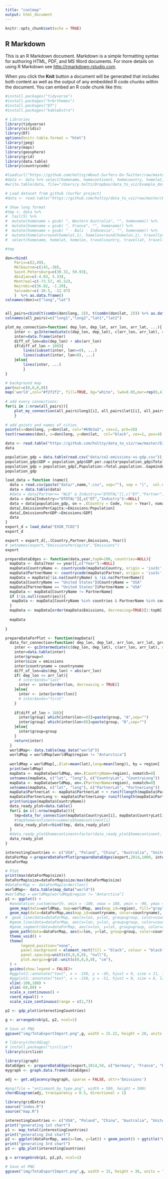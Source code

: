 ```yaml
---
title: "coolmap"
output: html_document
---
```


```r
knitr::opts_chunk$set(echo = TRUE)
```

## R Markdown

This is an R Markdown document. Markdown is a simple formatting syntax for authoring HTML, PDF, and MS Word documents. For more details on using R Markdown see <http://rmarkdown.rstudio.com>.

When you click the **Knit** button a document will be generated that includes both content as well as the output of any embedded R code chunks within the document. You can embed an R code chunk like this:

```r
#install.packages("tidyverse")
#install.packages("hrbrthemes")
#install.packages("DT")
#install.packages("kableExtra")
```


```r
# Libraries
library(tidyverse)
library(viridis)
library(DT)
options(knitr.table.format = "html")
library(jpeg)
library(maps)
library(geosphere)
library(grid)
library(data.table)
library(countrycode)

#load(url("https://github.com/holtzy/About-Surfers-On-Twitter/raw/master/DATA/Surf_Hashtag_Data.Rdata"))
#data <- data %>% select(homename, homecontinent, homecountry, homelat, homelon, travelcontinent, travelcountry, travellat, travellon) %>% na.omit()
#write.table(data, file="/Users/y.holtz/Dropbox/data_to_viz/Example_dataset/19_MapConnection.csv", quote=TRUE, row.names=FALSE, sep=",")  

# Load dataset from github (Surfer project)
#data <- read.table("https://github.com/holtzy/data_to_viz/raw/master/Example_dataset/19_MapConnection.csv", header=T, sep=",")

# Show long format
#tmp <- data %>%
#  tail(5) %>%
#  mutate(homename = gsub( ", Western Australia", "", homename)) %>%
#  mutate(homename = gsub( ", France", "", homename)) %>%
#  mutate(homename = gsub( " - Bali - Indonesia", "", homename)) %>%
#  mutate(homelat=round(homelat,1), homelon=round(homelon,1), travellat=round(travellat,1), travellon=round(travellon,1)) %>%
#  select(homename, homelat, homelon, travelcountry, travellat, travellon)

#tmp

```


```r
don=rbind(
    Paris=c(2,49),
    Melbourne=c(145,-38),
    Saint.Petersburg=c(30.32, 59.93),
    Abidjan=c(-4.03, 5.33),
    Montreal=c(-73.57, 45.52),
    Nairobi=c(36.82, -1.29),
    Salvador=c(-38.5, -12.97)
    )  %>% as.data.frame()
colnames(don)=c("long","lat")


all_pairs=cbind(t(combn(don$long, 2)), t(combn(don$lat, 2))) %>% as.data.frame()
colnames(all_pairs)=c("long1","long2","lat1","lat2")

plot_my_connection=function( dep_lon, dep_lat, arr_lon, arr_lat, ...){
    inter <- gcIntermediate(c(dep_lon, dep_lat), c(arr_lon, arr_lat), n=50, addStartEnd=TRUE, breakAtDateLine=F)             
    inter=data.frame(inter)
    diff_of_lon=abs(dep_lon) + abs(arr_lon)
    if(diff_of_lon > 180){
        lines(subset(inter, lon>=0), ...)
        lines(subset(inter, lon<0), ...)
    }else{
        lines(inter, ...)
        }
}

# background map
par(mar=c(0,0,0,0))
map('world',col="#f2f2f2", fill=TRUE, bg="white", lwd=0.05,mar=rep(0,4),border=0, ylim=c(-80,80) )
 
# add every connections:
for(i in 1:nrow(all_pairs)){
    plot_my_connection(all_pairs$long1[i], all_pairs$lat1[i], all_pairs$long2[i], all_pairs$lat2[i], col="#69b3a2", lwd=1)
    }
 
# add points and names of cities
points(x=don$long, y=don$lat, col="#69b3a2", cex=2, pch=20)
text(rownames(don), x=don$long, y=don$lat,  col="black", cex=1, pos=4)
```

```r
data <- read.table("https://github.com/holtzy/data_to_viz/raw/master/Example_dataset/19_MapConnection.csv", header=T, sep=",")
data
```
```r
population_gdp = data.table(read.csv("data/co2-emissions-vs-gdp.csv"))
population_gdp$GDP = population_gdp$GDP.per.capita*population_gdp$Total.population..Gapminder..HYDE...UN.
population_gdp = population_gdp[,Population:=Total.population..Gapminder..HYDE...UN.][!is.na(Code) & !is.na(Population) & !is.na(GDP),.(Code,Population,GDP, Year)]
population_gdp
```

```r
load_data = function (name){
  data = read.csv(paste("data/",name,".csv", sep=""), sep = "|",  col.names = c("DT", "Country", "Partner", "Industry", "Year", "Emissions"))
  data = data.table(data)
  #data = data[Partner== "WLD" & Industry=="DTOTAL"][,c("DT","Partner", "Industry"):=NULL]
  data = data[Industry=="DTOTAL"][,c("DT","Industry"):=NULL]
  data = data[population_gdp, on = .(Country = Code, Year = Year), nomatch=0]
  data[,EmissionsPerCapita:=Emissions/Population]
  data[,EmissionsPerGDP:=Emissions/GDP]
  data
}
export_d = load_data("EXGR_TCO2")
export_d
```

```r
export = export_d[,.(Country,Partner,Emissions, Year)]
# setnames(export,"EmissionsPerCapita","Emissions")
export
```

```r
prepareDataEdges <- function(data,year,topN=100, countries=NULL){
  mapData <- data[Year == year][,c("Year"):=NULL]
  mapData$CountryName <- countrycode(mapData$Country, origin = 'iso3c', destination = 'country.name')
  mapData$PartnerName <- countrycode(mapData$Partner, origin = 'iso3c', destination = 'country.name')
  mapData = mapData[!is.na(CountryName) & !is.na(PartnerName)]
  mapData[CountryName == "United States"]$CountryName = "USA"
  mapData[PartnerName == "United States"]$PartnerName = "USA"
  mapData <- mapData[CountryName != PartnerName]
  if (!is.null(countries)){
   mapData <- mapData[CountryName %in% countries & PartnerName %in% countries] 
  }
  mapData <- mapData[order(mapData$Emissions, decreasing=TRUE)[1:topN],]
  
  mapData
  
}

prepareDataForPlot <- function(mapData){
  data_for_connection=function( dep_lon, dep_lat, arr_lon, arr_lat, group, emissions, countryname){
    inter <- gcIntermediate(c(dep_lon, dep_lat), c(arr_lon, arr_lat), n=40, addStartEnd=TRUE, breakAtDateLine=F)             
    inter=data.table(inter)
    inter$group=0
    inter$size = emissions
    inter$countryname = countryname
    diff_of_lon=abs(dep_lon) + abs(arr_lon)
    if( dep_lon <= arr_lat){
      # inter$ends="last"
      inter <- inter[order(lon, decreasing = TRUE)]
    }else{
      inter <- inter[order(lon)]
      # inter$ends="first"
    }
    
    if(diff_of_lon > 180){
      inter$group[ which(inter$lon>=0)]=paste(group, "A",sep="")
      inter$group[ which(inter$lon<0)]=paste(group, "B",sep="")
    }else{
      inter$group=group
    }
    return(inter)
  }
  worldMap<- data.table(map_data("world"))
  worldMap = worldMap[worldMap$region != "Antarctica"]
  
  worldMap = worldMap[,.(lat=mean(lat),long=mean(long)), by = region]
  print(worldMap)
  mapData <- mapData[worldMap, on=.(CountryName=region), nomatch=0]
  setnames(mapData, c("lat", "long"), c("CountryLat", "CountryLong"))
  mapData <- mapData[worldMap, on=.(PartnerName=region), nomatch=0]
  setnames(mapData, c("lat", "long"), c("PartnerLat", "PartnerLong"))
  mapData$PartnerLat <- mapData$PartnerLat + + runif(length(mapData$PartnerLong), min = -1, max = -0.2)*3
  mapData$PartnerLong <- mapData$PartnerLong+ runif(length(mapData$PartnerLat), min = 0.2, max = 1)*3
  print(unique(mapData$CountryName))
  data_ready_plot=data.table()
  for(i in c(1:nrow(mapData))){
    tmp=data_for_connection(mapData$CountryLon[i], mapData$CountryLat[i], mapData$PartnerLon[i], mapData$PartnerLat[i] , i, mapData$Emissions[i], mapData$CountryName[i])
    #tmp$homecontinent=summary$homecontinent[i]
    data_ready_plot=rbind(tmp, data_ready_plot)
  }
  #data_ready_plot$homecontinent=factor(data_ready_plot$homecontinent, levels=c("Asia","Europe","Australia","Africa","North America","South America","Antarctica"))
  data_ready_plot
}

interestingCountries <- c("USA", "Poland", "China", "Australia", "United Arab Emirates", "Brazil", "South Africa", "Norway")
dataForMap <-prepareDataForPlot(prepareDataEdges(export,2014,1000, interestingCountries))
dataForMap
```


```r
# Plot
print(max(dataForMap$size))
dataForMap$size=dataForMap$size/max(dataForMap$size)
#dataForMap <- dataForMap[order(lon)]
worldMap<- data.table(map_data("world"))
#worldMap = worldMap[worldMap$region != "Antarctica"]
p1 <- ggplot() +
  #annotation_custom(earth, xmin = -180, xmax = 180, ymin = -90, ymax = 90) +
  geom_map(data=worldMap, map=worldMap, aes(map_id=region), fill="gray", color="#7f7f7f", size=0.5) +
  geom_map(data=dataForMap,aes(map_id=countryname, color=countryname), fill = "gray", map = worldMap, size=3,  alpha =0.1) +
#  geom_line(data=dataForMap, aes(x=lon, y=lat, group=group, color=countryname, size=10*log(1 +size)/5), arrow = arrow(length=unit(0.30,"cm"), type = "open", ends=dataForMap[order(group)]$ends)) +
  #geom_line(data=dataForMap, aes(x=lon, y=lat, group=group, color=countryname, size=10*log(1 +size)/5)) +
  #geom_segment(data=dataForMap, aes(x=lon, y=lat, group=group, color=countryname, size=10*log(1 +size)/5)) +
  geom_path(data=dataForMap, aes(x=lon, y=lat, group=group, color=countryname, size=10*log(1 +size)/5), arrow = arrow(length=unit(0.30,"cm"), type = "open")) +
  theme_void() +
  theme(
       legend.position="none",
       panel.background = element_rect(fill = "black", colour = "black"),
       panel.spacing=unit(c(0,0,0,0), "null"),
       plot.margin=grid::unit(c(0,0,0,0), "cm"),
  ) +
  guides(show.legend = FALSE)+
  #ggplot2::annotate("text", x = -150, y = -45, hjust = 0, size = 11, label = paste("Where surfers travel."), color = "white") +
  #ggplot2::annotate("text", x = -150, y = -51, hjust = 0, size = 8, label = paste("data-to-viz.com | NASA.gov | 10,000 #surf tweets recovered"), color = "white", alpha = 0.5) +
  xlim(-180,180) +
  ylim(-60,80) +
  scale_x_continuous() +
  coord_equal() +
  scale_size_continuous(range = c(1,7))

p2 <- gdp_plot(interestingCountries)

g <- arrangeGrob(p1, p2, ncol=1)

# Save at PNG
ggsave("img/TotaExportImport.png",g, width = 15.22, height = 20, units = "in", dpi = 150)
```


```r
# library(chorddiag)
# install.packages("circlize")
library(circlize)

library(igraph)
dataEdges <- prepareDataEdges(export,2014,50, c("Germany", "France", "Poland", "China", "Australia"))[,.(CountryName,PartnerName,Emissions)]
mygraph <- graph.data.frame(dataEdges)

adj <- get.adjacency(mygraph, sparse = FALSE, attr='Emissions')

#png(file = "antismash_by_type.png", width = 500, height = 500)
chordDiagram(adj, transparency = 0.5, directional = 1)
```

```r
library(gridExtra)
source("index.R")
source("map.R")

interestingCountries <- c("USA", "Poland", "China", "Australia", "United Arab Emirates", "Brazil", "South Africa", "Norway")
print("generating 1st chart")
p1 <- map_total(interestingCountries)
print("generating 2nd chart")
p2 <- ggplot(dataForMap, aes(x=lon, y=lat)) + geom_point() + ggtitle("Wykres Malwiny")
print("generating 3rd chart")
p3 <- gdp_plot(interestingCountries)
```
```r
g = arrangeGrob(p1, p2,p3, ncol=1)

# Save at PNG
ggsave("img/TotaExportImport.png",g, width = 15, height = 36, units = "in", dpi = 150)
```


